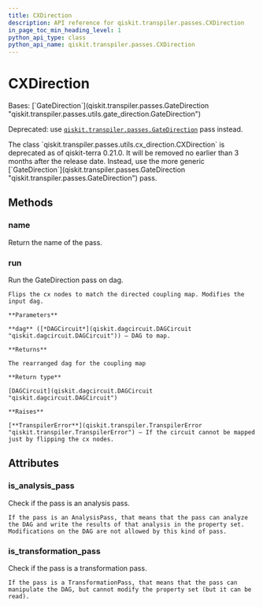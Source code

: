 ```yaml
---
title: CXDirection
description: API reference for qiskit.transpiler.passes.CXDirection
in_page_toc_min_heading_level: 1
python_api_type: class
python_api_name: qiskit.transpiler.passes.CXDirection
---
```


# CXDirection

<Class id="qiskit.transpiler.passes.CXDirection" isDedicatedPage={true} github="https://github.com/qiskit/qiskit/tree/stable/0.24/qiskit/transpiler/passes/utils/cx_direction.py" signature="CXDirection(*args, **kwargs)">
  Bases: [`GateDirection`](qiskit.transpiler.passes.GateDirection "qiskit.transpiler.passes.utils.gate_direction.GateDirection")

  Deprecated: use [`qiskit.transpiler.passes.GateDirection`](qiskit.transpiler.passes.GateDirection "qiskit.transpiler.passes.GateDirection") pass instead.

  <Admonition title="Deprecated since version 0.21.0" type="danger">
    The class `qiskit.transpiler.passes.utils.cx_direction.CXDirection` is deprecated as of qiskit-terra 0.21.0. It will be removed no earlier than 3 months after the release date. Instead, use the more generic [`GateDirection`](qiskit.transpiler.passes.GateDirection "qiskit.transpiler.passes.GateDirection") pass.
  </Admonition>

  ## Methods

  <span id="qiskit-transpiler-passes-cxdirection-name" />

  ### name

  <Function id="qiskit.transpiler.passes.CXDirection.name" name="name" signature="CXDirection.name()">
    Return the name of the pass.
  </Function>

  <span id="qiskit-transpiler-passes-cxdirection-run" />

  ### run

  <Function id="qiskit.transpiler.passes.CXDirection.run" name="run" signature="CXDirection.run(dag)">
    Run the GateDirection pass on dag.

    Flips the cx nodes to match the directed coupling map. Modifies the input dag.

    **Parameters**

    **dag** ([*DAGCircuit*](qiskit.dagcircuit.DAGCircuit "qiskit.dagcircuit.DAGCircuit")) – DAG to map.

    **Returns**

    The rearranged dag for the coupling map

    **Return type**

    [DAGCircuit](qiskit.dagcircuit.DAGCircuit "qiskit.dagcircuit.DAGCircuit")

    **Raises**

    [**TranspilerError**](qiskit.transpiler.TranspilerError "qiskit.transpiler.TranspilerError") – If the circuit cannot be mapped just by flipping the cx nodes.
  </Function>

  ## Attributes

  ### is\_analysis\_pass

  <Attribute id="qiskit.transpiler.passes.CXDirection.is_analysis_pass" name="is_analysis_pass">
    Check if the pass is an analysis pass.

    If the pass is an AnalysisPass, that means that the pass can analyze the DAG and write the results of that analysis in the property set. Modifications on the DAG are not allowed by this kind of pass.
  </Attribute>

  ### is\_transformation\_pass

  <Attribute id="qiskit.transpiler.passes.CXDirection.is_transformation_pass" name="is_transformation_pass">
    Check if the pass is a transformation pass.

    If the pass is a TransformationPass, that means that the pass can manipulate the DAG, but cannot modify the property set (but it can be read).
  </Attribute>
</Class>

